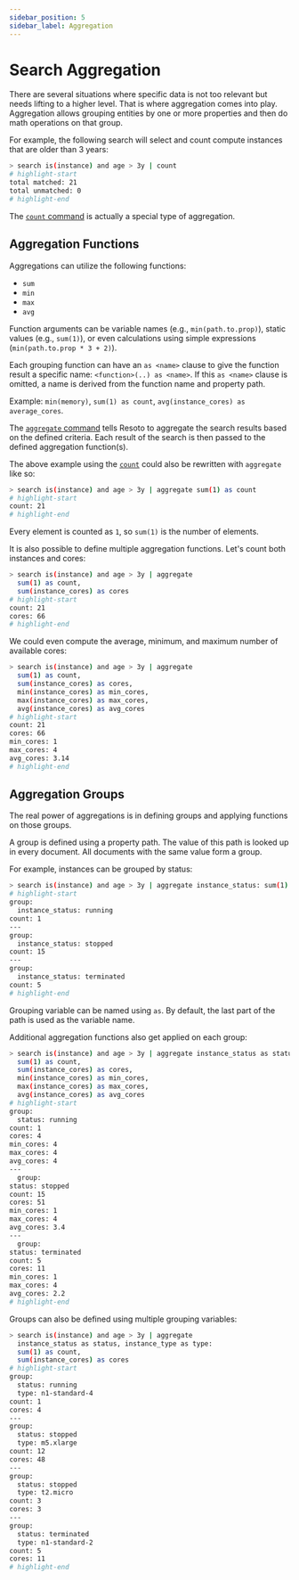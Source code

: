 ```yaml
---
sidebar_position: 5
sidebar_label: Aggregation
---
```


# Search Aggregation

There are several situations where specific data is not too relevant but needs lifting to a higher level. That is where aggregation comes into play. Aggregation allows grouping entities by one or more properties and then do math operations on that group.

For example, the following search will select and count compute instances that are older than 3 years:

```bash
> search is(instance) and age > 3y | count
# highlight-start
​total matched: 21
​total unmatched: 0
# highlight-end
```

The [`count` command](../../reference/cli/search-commands/count.mdx) is actually a special type of aggregation.

## Aggregation Functions

Aggregations can utilize the following functions:

- `sum`
- `min`
- `max`
- `avg`

Function arguments can be variable names (e.g., `min(path.to.prop)`), static values (e.g., `sum(1)`), or even calculations using simple expressions (`min(path.to.prop * 3 + 2)`).

Each grouping function can have an `as <name>` clause to give the function result a specific name: `<function>(..) as <name>`. If this `as <name>` clause is omitted, a name is derived from the function name and property path.

Example: `min(memory)`, `sum(1) as count`, `avg(instance_cores) as average_cores`.

The [`aggregate` command](../../reference/cli/search-commands/aggregate.mdx) tells Resoto to aggregate the search results based on the defined criteria. Each result of the search is then passed to the defined aggregation function(s).

The above example using the [`count`](../../reference/cli/search-commands/count.mdx) could also be rewritten with `aggregate` like so:

```bash
> search is(instance) and age > 3y | aggregate sum(1) as count
# highlight-start
​count: 21
# highlight-end
```

Every element is counted as `1`, so `sum(1)` is the number of elements.

It is also possible to define multiple aggregation functions. Let's count both instances and cores:

```bash
> search is(instance) and age > 3y | aggregate
  sum(1) as count,
  sum(instance_cores) as cores
# highlight-start
​count: 21
​cores: 66
# highlight-end
```

We could even compute the average, minimum, and maximum number of available cores:

```bash
> search is(instance) and age > 3y | aggregate
  sum(1) as count,
  sum(instance_cores) as cores,
  min(instance_cores) as min_cores,
  max(instance_cores) as max_cores,
  avg(instance_cores) as avg_cores
# highlight-start
​count: 21
​cores: 66
​min_cores: 1
​max_cores: 4
​avg_cores: 3.14
# highlight-end
```

## Aggregation Groups

The real power of aggregations is in defining groups and applying functions on those groups.

A group is defined using a property path. The value of this path is looked up in every document. All documents with the same value form a group.

For example, instances can be grouped by status:

```bash
> search is(instance) and age > 3y | aggregate instance_status: sum(1) as count
# highlight-start
​group:
​  instance_status: running
​count: 1
​---
​group:
​  instance_status: stopped
​count: 15
​---
​group:
​  instance_status: terminated
​count: 5
# highlight-end
```

Grouping variable can be named using `as`. By default, the last part of the path is used as the variable name.

Additional aggregation functions also get applied on each group:

```bash
> search is(instance) and age > 3y | aggregate instance_status as status:
  sum(1) as count,
  sum(instance_cores) as cores,
  min(instance_cores) as min_cores,
  max(instance_cores) as max_cores,
  avg(instance_cores) as avg_cores
# highlight-start
​group:
​  status: running
​count: 1
​cores: 4
​min_cores: 4
​max_cores: 4
​avg_cores: 4
​---
​  group:
​status: stopped
​count: 15
​cores: 51
​min_cores: 1
​max_cores: 4
​avg_cores: 3.4
​---
​  group:
​status: terminated
​count: 5
​cores: 11
​min_cores: 1
​max_cores: 4
​avg_cores: 2.2
# highlight-end
```

Groups can also be defined using multiple grouping variables:

```bash
> search is(instance) and age > 3y | aggregate
  instance_status as status, instance_type as type:
  sum(1) as count,
  sum(instance_cores) as cores
# highlight-start
​group:
​  status: running
​  type: n1-standard-4
​count: 1
​cores: 4
​---
​group:
​  status: stopped
​  type: m5.xlarge
​count: 12
​cores: 48
​---
​group:
​  status: stopped
​  type: t2.micro
​count: 3
​cores: 3
​---
​group:
​  status: terminated
​  type: n1-standard-2
​count: 5
​cores: 11
# highlight-end
```
